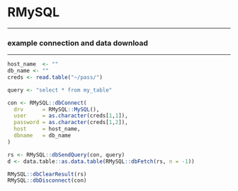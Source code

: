 # RMySQL

***

### example connection and data download

***

```r
host_name  <- ""
db_name <- ""
creds <- read.table("~/pass/")

query <- "select * from my_table"

con <- RMySQL::dbConnect(
  drv      = RMySQL::MySQL(), 
  user     = as.character(creds[1,1]), 
  password = as.character(creds[1,2]), 
  host     = host_name, 
  dbname   = db_name
)

rs <- RMySQL::dbSendQuery(con, query)
d <- data.table::as.data.table(RMySQL::dbFetch(rs, n = -1))

RMySQL::dbClearResult(rs)
RMySQL::dbDisconnect(con)
```
